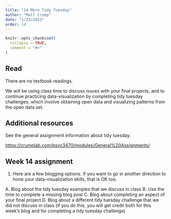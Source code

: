 ```yaml
---
title: "14 More Tidy Tuesday"
author: "Matt Crump"
date: "1/23/2023"
order: 14
---
```


```r
knitr::opts_chunk$set(
  collapse = TRUE,
  comment = "#>"
)
```

## Read

There are no textbook readings. 

We will be using class time to discuss issues with your final projects, and to continue practicing data-visualization by completing tidy tuesday challenges, which involve obtaining open data and visualizing patterns from the open data set. 

## Additional resources

See the general assignment information about tidy tuesday.

<https://crumplab.com/psyc3470/modules/General%20Assignments/>


## Week 14 assignment

1. Here are a few blogging options. If you want to go in another direction to hone your data-visualization skills, that is OK too.

A. Blog about the tidy tuesday examples that we discuss in class
B. Use the time to complete a missing blog post
C. Blog about completing an aspect of your final project
D. Blog about a different tidy tuesday challenge that we did not discuss in class (if you do this, you will get credit both for this week's blog and for completing a tidy tuesday challenge)
